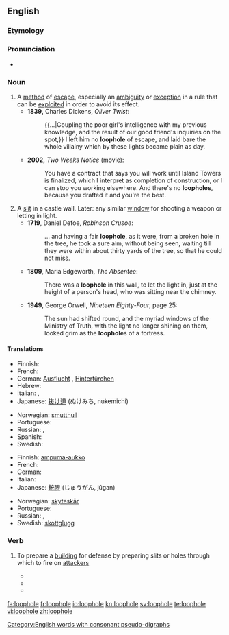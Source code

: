==English==

===Etymology===

{{compound|loop|hole}}

===Pronunciation===
* {{IPA|/ˈluːphəʊl/}}

===Noun===
{{en-noun}}

# A [[method]] of [[escape]], especially an [[ambiguity]] or [[exception]] in a rule that can be [[exploit]]ed in order to avoid its effect.
#*'''1839,''' Charles Dickens, ''Oliver Twist'':
#*:{{...|Coupling the poor girl's intelligence with my previous knowledge, and the result of our good friend's inquiries on the spot,}} I left him no '''loophole''' of escape, and laid bare the whole villainy which by these lights became plain as day.
#*'''2002,''' ''Two Weeks Notice'' (movie):
#*:You have a contract that says you will work until Island Towers is finalized, which I interpret as completion of construction, or I can stop you working elsewhere. And there's no '''loopholes''', because you drafted it and you're the best.
# A [[slit]] in a castle wall. Later: any similar [[window]] for shooting a weapon or letting in light.
#*'''1719''', Daniel Defoe, ''Robinson Crusoe'':
#*:... and having a fair '''loophole''', as it were, from a broken hole in the tree, he took a sure aim, without being seen, waiting till they were within about thirty yards of the tree, so that he could not miss.
#*'''1809''', Maria Edgeworth, ''The Absentee'':
#*:There was a '''loophole''' in this wall, to let the light in, just at the height of a person's head, who was sitting near the chimney.
#*'''1949''', George Orwell, ''Nineteen Eighty-Four'', page 25:
#*:The sun had shifted round, and the myriad windows of the Ministry of Truth, with the light no longer shining on them, looked grim as the '''loophole'''s of a fortress.

====Translations====
{{trans-top|method of escape}}
* Finnish: {{t-|fi|porsaanreikä}}
* French: {{t+|fr|échappatoire|f}}
* German: [[Ausflucht]] {{f}}, [[Hintertürchen]] {{n}}
* Hebrew: {{t|he|פרצה|tr=pirtsa}}
* Italian: {{t-|it|scappatoia|f}}, {{t+|it|cavillo|m}}
* Japanese: [[抜け道]] (ぬけみち, nukemichi)
{{trans-mid}}
* Norwegian: [[smutthull]] {{n}}
* Portuguese: {{t+|pt|brecha}}
* Russian: {{t+|ru|лазейка|f|tr=laz'éjka}}, {{t+|ru|увёртка|f|tr=uv'órtka}}
* Spanish: {{t-|es|escapatoria|f}}
* Swedish: {{t+|sv|kryphål|n}}
{{trans-bottom}}

{{trans-top|slit in a castle wall}}
* Finnish: [[ampuma-aukko]]
* French: {{t+|fr|meurtrière|f}}
* German: {{t+|de|Schießscharte|f}}
* Italian: {{t+|it|feritoia|f}}
* Japanese: [[銃眼]] (じゅうがん, jūgan)
{{trans-mid}}
* Norwegian: [[skyteskår]] {{n}}
* Portuguese: {{t+|pt|seteira|f}}
* Russian: {{t+|ru|амбразура|f|tr=ambrazúra}}, {{t+|ru|бойница|f|tr=bojníca}}
* Swedish: [[skottglugg]] {{c}}
{{trans-bottom}}

===Verb===
{{en-verb|loophol|ed}}

# {{military}} To prepare a [[building]] for defense by preparing slits or holes through which to fire on [[attacker]]s
#*{{quote-book|year=1896|author=Arthur Conan Doyle|title=The Exploits Of Brigadier Gerard|chapter=|edition=|url=http://www.gutenberg.org/etext/11247
|passage=The lower windows were barricaded, and the whole building '''loopholed''' for musketry fire. }}
#*{{quote-book|year=1907|author=A. E. W. Mason|title=The Broken Road|chapter=|edition=|url=http://www.gutenberg.org/etext/10755
|passage=The doors were barricaded, the shutters closed upon the windows and '''loopholed''', and provisions were brought in from the outhouses. }}
#*{{quote-book|year=1915|author=W. H. L. Watson|title=Adventures of a Despatch Rider|chapter=|edition=|url=http://www.gutenberg.org/etext/16868
|passage=The Germans were '''loopholing''' it for defence. }}
[[Category:English words with consonant pseudo-digraphs]]

[[fa:loophole]]
[[fr:loophole]]
[[io:loophole]]
[[kn:loophole]]
[[sv:loophole]]
[[te:loophole]]
[[vi:loophole]]
[[zh:loophole]]